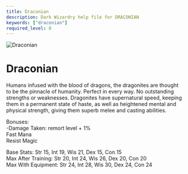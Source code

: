 ```yaml
---
title: Draconian
description: Dark Wizardry help file for DRACONIAN
keywords: ["draconian"]
required_level: 0
---
```


<div className="race-card">
  <div className="race-header">
    <img src="/assets/draconian.png" alt="Draconian" className="race-image" />
    <h1 className="race-title">Draconian</h1>
  </div>

  Humans infused with the blood of dragons, the dragonites are thought  
to be the pinnacle of humanity.  Perfect in every way.  No outstanding  
strengths or weaknesses.  Dragonites have supernatural speed, keeping  
them in a permanent state of haste, as well as heightened mental and  
physical strength, giving them superb melee and casting abilities.  

Bonuses:  
           -Damage Taken:               remort level + 1%  
            Fast Mana  
            Resist Magic  

Base Stats:         Str 15, Int 19, Wis 21, Dex 15, Con 15  
Max After Training: Str 20, Int 24, Wis 26, Dex 20, Con 20  
Max With Equipment: Str 24, Int 28, Wis 30, Dex 24, Con 24
</div>